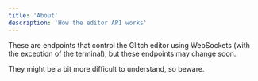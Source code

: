 ```yaml
---
title: 'About'
description: 'How the editor API works'
---
```


These are endpoints that control the Glitch editor using WebSockets (with the exception of the terminal), but these endpoints may change soon.

They might be a bit more difficult to understand, so beware.